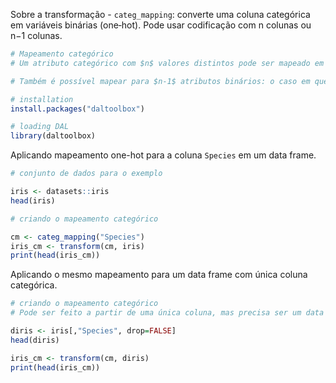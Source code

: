 Sobre a transformação
- `categ_mapping`: converte uma coluna categórica em variáveis binárias (one‑hot). Pode usar codificação com n colunas ou n−1 colunas.

```r
# Mapeamento categórico
# Um atributo categórico com $n$ valores distintos pode ser mapeado em $n$ atributos binários (one‑hot).

# Também é possível mapear para $n-1$ atributos binários: o caso em que todos os atributos binários são zero representa o último valor categórico (não explícito nas colunas).

# installation 
install.packages("daltoolbox")

# loading DAL
library(daltoolbox)
```

Aplicando mapeamento one-hot para a coluna `Species` em um data frame.
```r
# conjunto de dados para o exemplo 

iris <- datasets::iris
head(iris)
```

```r
# criando o mapeamento categórico

cm <- categ_mapping("Species")
iris_cm <- transform(cm, iris)
print(head(iris_cm))
```

Aplicando o mesmo mapeamento para um data frame com única coluna categórica.
```r
# criando o mapeamento categórico
# Pode ser feito a partir de uma única coluna, mas precisa ser um data frame

diris <- iris[,"Species", drop=FALSE]
head(diris)
```

```r
iris_cm <- transform(cm, diris)
print(head(iris_cm))
```
